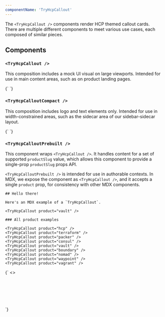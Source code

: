 ```yaml
---
componentName: 'TryHcpCallout'
---
```


The `<TryHcpCallout />` components render HCP themed callout cards. There are multiple different components to meet various use cases, each composed of similar pieces.

## Components

### `<TryHcpCallout />`

This composition includes a mock UI visual on large viewports. Intended for use in main content areas, such as on product landing pages.

<LiveComponent>
{`
<TryHcpCallout
  productSlug="terraform"
	heading="Terraform Cloud"
	description="Automate infrastructure provisioning at any scale for free."
	ctaText="Try HCP Terraform for free"
	ctaUrl="https://app.terraform.io/public/signup/account"
/>
`}
</LiveComponent>

### `<TryHcpCalloutCompact />`

This composition includes logo and text elements only. Intended for use in width-constrained areas, such as the sidecar area of our sidebar-sidecar layout.

<LiveComponent>
{`
<TryHcpCalloutCompact
  productSlug="terraform"
	heading="HCP Terraform"
	description="Automate infrastructure provisioning at any scale for free."
	ctaText="Try HCP Terraform for free"
	ctaUrl="https://app.terraform.io/public/signup/account"
/>
`}
</LiveComponent>

### `<TryHcpCalloutPrebuilt />`

This component wraps `<TryHcpCallout />`. It handles content for a set of supported `productSlug` value, which allows this component to provide a single-prop `productSlug` props API.

`<TryHcpCalloutPrebuilt />` is intended for use in authorable contexts. In MDX, we expose the component as `<TryHcpCallout />`, and it accepts a single `product` prop, for consistency with other MDX components.

```mdx
## Hello there!

Here's an MDX example of a `TryHcpCallout`.

<TryHcpCallout product="vault" />

### All product examples

<TryHcpCallout product="hcp" />
<TryHcpCallout product="terraform" />
<TryHcpCallout product="packer" />
<TryHcpCallout product="consul" />
<TryHcpCallout product="vault" />
<TryHcpCallout product="boundary" />
<TryHcpCallout product="nomad" />
<TryHcpCallout product="waypoint" />
<TryHcpCallout product="vagrant" />
```

<LiveComponent>
{`
<>
  <TryHcpCalloutPrebuilt productSlug="boundary"/><br/>
  <TryHcpCalloutPrebuilt productSlug="consul"/><br/>
  <TryHcpCalloutPrebuilt productSlug="hcp"/><br/>
  <TryHcpCalloutPrebuilt productSlug="packer"/><br/>
  <TryHcpCalloutPrebuilt productSlug="terraform"/><br/>
  <TryHcpCalloutPrebuilt productSlug="vault"/><br/>
  <TryHcpCalloutPrebuilt productSlug="waypoint"/><br/>
  <TryHcpCalloutPrebuilt productSlug="vagrant"/>
</>`}
</LiveComponent>
